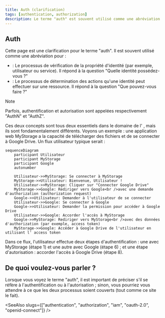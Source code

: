 ```yaml
---
title: Auth (clarification)
tags: [authentication, authorization]
description: Le terme "auth" est souvent utilisé comme une abréviation pour authentification ou autorisation. Ces concepts sont liés mais fondamentalement différents.
---
```


## Auth

Cette page est une clarification pour le terme "auth". Il est souvent utilisé comme une abréviation pour :

- <Ref slug="authentication" /> : Le processus de vérification de la propriété d'identité (par exemple, utilisateur ou service). Il répond à la question "Quelle identité possédez-vous ?"
- <Ref slug="authorization" /> : Le processus de détermination des actions qu'une identité peut effectuer sur une ressource. Il répond à la question "Que pouvez-vous faire ?"

> [!Note]
> Parfois, authentification et autorisation sont appelées respectivement "AuthN" et "AuthZ".

Ces deux concepts sont tous deux essentiels dans le domaine de l' <Ref slug="iam" />, mais ils sont fondamentalement différents. Voyons un exemple : une application web MyStorage a la capacité de télécharger des fichiers et de se connecter à Google Drive. Un flux utilisateur typique serait :

```mermaid
sequenceDiagram
    participant Utilisateur
    participant MyStorage
    participant Google
    autonumber

    Utilisateur->>MyStorage: Se connecter à MyStorage
    MyStorage->>Utilisateur: Bienvenue, Utilisateur !
    Utilisateur->>MyStorage: Cliquer sur "Connecter Google Drive"
    MyStorage->>Google: Rediriger vers Google<br />avec une demande d'authorization (authorization request)
    Google->>Utilisateur: Demander à l'utilisateur de se connecter
    Utilisateur->>Google: Se connecter à Google
    Google->>Utilisateur: Demander la permission pour accéder à Google Drive
    Utilisateur->>Google: Accorder l'accès à MyStorage
    Google->>MyStorage: Rediriger vers MyStorage<br />avec des données d'authorization (par exemple, access token)
    MyStorage->>Google: Accéder à Google Drive de l'utilisateur en utilisant l' access token
```

Dans ce flux, l'utilisateur effectue deux étapes d'authentification : une avec MyStorage (étape 1) et une autre avec Google (étape 6) ; et une étape d'autorisation : accorder l'accès à Google Drive (étape 8).

## De quoi voulez-vous parler ?

Lorsque vous voyez le terme "auth", il est important de préciser s'il se réfère à l'authentification ou à l'autorisation ; sinon, vous pourriez vous attendre à ce que les deux processus soient couverts (tout comme ce site le fait).

<SeeAlso slugs={["authentication", "authorization", "iam", "oauth-2.0", "openid-connect"]} />